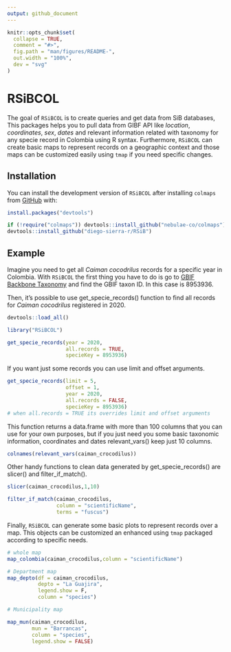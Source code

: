 ```yaml
---
output: github_document
---
```


<!-- README.md is generated from README.Rmd. Please edit that file -->

```r
knitr::opts_chunk$set(
  collapse = TRUE,
  comment = "#>",
  fig.path = "man/figures/README-",
  out.width = "100%", 
  dev = "svg"
)


```

# RSiBCOL


The goal of `RSiBCOL` is to create queries and get data from SiB databases, This packages helps you to pull data from GIBF API like *location*, *coordinates*, *sex*, *dates* and relevant information related with taxonomy for any specie record in Colombia using R syntax. Furthermore, `RSiBCOL` can create basic maps to represent records on a geographic context and those maps can be customized easily using `tmap` if you need specific changes. 

## Installation

You can install the development version of `RSiBCOL` after installing `colmaps` from [GitHub](https://github.com/) with:

``` r
install.packages("devtools")

if (!require("colmaps")) devtools::install_github("nebulae-co/colmaps")
devtools::install_github("diego-sierra-r/RSiB")

```

## Example

Imagine you need to get all  *Caiman cocodrilus* records for a specific year in Colombia. With `RSiBCOL` the first thing you have to do is go to [GBIF Backbone Taxonomy](https://www.gbif.org/species/search) and find the GBIF taxon ID. In this case is  8953936.

Then, it's possible to use get_specie_records() function to find all records for *Caiman cocodrilus* registered in 2020.

```r
devtools::load_all()
```

```r
library("RSiBCOL")
```

```r
get_specie_records(year = 2020, 
                   all.records = TRUE,
                   specieKey = 8953936)
```

If you want just some records you can use limit and offset arguments.

```r
get_specie_records(limit = 5,
                   offset = 1,
                   year = 2020, 
                   all.records = FALSE,
                   specieKey = 8953936)
# when all.records = TRUE its overrides limit and offset arguments

```


This function returns a data.frame with more than 100 columns that you can use for your own purposes, but if you just need you some basic taxonomic information, coordinates and dates relevant_vars() keep just 10 columns.

```r
colnames(relevant_vars(caiman_crocodilus))
```

Other handy functions to clean data generated by get_specie_records() are slicer() and filter_if_match().

```r
slicer(caiman_crocodilus,1,10)

filter_if_match(caiman_crocodilus,
                column = "scientificName",
                terms = "fuscus")
```

Finally, `RSiBCOL` can generate some basic plots to represent records over a map. This objects can be customized an enhanced using `tmap` packaged according to specific needs.

```r
# whole map
map_colombia(caiman_crocodilus,column = "scientificName")
```


```r
# Department map
map_depto(df = caiman_crocodilus,
          depto = "La Guajira",
          legend.show = F,
          column = "species")
```

```r
# Municipality map

map_mun(caiman_crocodilus,
        mun = "Barrancas",
        column = "species",
        legend.show = FALSE)

```
